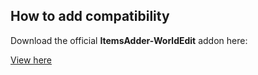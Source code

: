 
## How to add compatibility

Download the official **ItemsAdder-WorldEdit** addon here:


[View here](https://www.spigotmc.org/resources/79012/)